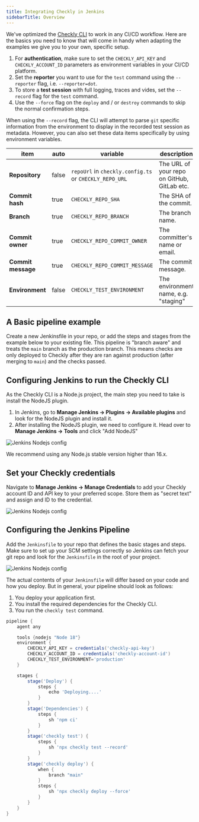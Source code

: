 ```yaml
---
title: Integrating Checkly in Jenkins
sidebarTitle: Overview
---
```

We've optimized the [Checkly CLI](/docs/cli) to work in any CI/CD workflow. Here are the basics you need to know that will come in handy when adapting the examples we give you to your own, specific setup.

1. For **authentication**, make sure to set the `CHECKLY_API_KEY` and `CHECKLY_ACCOUNT_ID` parameters as environment variables
in your CI/CD platform.
2. Set the **reporter** you want to use for the `test` command using the `--reporter` flag, i.e. `--reporter=dot`.
3. To store a **test session** with full logging, traces and vides, set the `--record` flag for the `test` command.
4. Use the `--force` flag on the `deploy` and / or `destroy` commands to skip the normal confirmation steps.

When using the `--record` flag, the CLI will attempt to parse `git` specific information from
the environment to display in the recorded test session as metadata. However, you can also set these data items specifically by using environment variables.

| item               | auto | variable                                               | description                                |
|--------------------|--------------|--------------------------------------------------------|--------------------------------------------|
| **Repository**     | false        | `repoUrl` in `checkly.config.ts` or `CHECKLY_REPO_URL` | The URL of your repo on GitHub, GitLab etc. |
| **Commit hash**    | true         | `CHECKLY_REPO_SHA`                                     | The SHA of the commit.               |
| **Branch**         | true         | `CHECKLY_REPO_BRANCH`                                  | The branch name.                     |
| **Commit owner**   | true         | `CHECKLY_REPO_COMMIT_OWNER`                            | The committer's name or email.       |
| **Commit message** | true         | `CHECKLY_REPO_COMMIT_MESSAGE`                          | The commit message.                  |
| **Environment**    | false        | `CHECKLY_TEST_ENVIRONMENT`                             | The environment name, e.g. "staging" |


## A Basic pipeline example

Create a new Jenkinsfile in your repo, or add the steps and stages from the example below to your existing file.
This pipeline is "branch aware" and treats the `main` branch as the production branch. This means checks are only deployed
to Checkly after they are ran against production (after merging to `main`) and the checks passed.

## Configuring Jenkins to run the Checkly CLI

As the Checkly CLI is a Node.js project, the main step you need to take is install the NodeJS plugin.

1. In Jenkins, go to **Manage Jenkins → Plugins → Available plugins** and look for the NodeJS plugin and install it.
2. After installing the NodeJS plugin, we need to configure it. Head over to **Manage Jenkins → Tools** and click "Add NodeJS"

![Jenkins Nodejs  config](/docs/images/cicd/cicd_jenkins_node.png)


We recommend using any Node.js stable version higher than 16.x.

## Set your Checkly credentials

Navigate to **Manage Jenkins → Manage Credentials** to add your Checkly account ID and API key to your preferred scope.
Store them as "secret text" and assign and ID to the credential.

![Jenkins Nodejs  config](/docs/images/cicd/cicd_jenkins_credentials.png)

## Configuring the Jenkins Pipeline

Add the `Jenkinsfile` to your repo that defines the basic stages and steps. Make sure to set up your SCM settings
correctly so Jenkins can fetch your git repo and look for the `Jenkinsfile` in the root of your project.

![Jenkins Nodejs  config](/docs/images/cicd/cicd_jenkins_scm_setup.png)



The actual contents of your `Jenkinsfile` will differ based on your code and how you deploy. But in general, your pipeline
should look as follows:

1. You deploy your application first.
2. You install the required dependencies for the Checkly CLI.
3. You run the `checkly test` command.

```groovy {title="Jenkinsfile"}
pipeline {
    agent any

    tools {nodejs "Node 18"}
    environment {
        CHECKLY_API_KEY = credentials('checkly-api-key')
        CHECKLY_ACCOUNT_ID = credentials('checkly-account-id')
        CHECKLY_TEST_ENVIRONMENT='production'
    }

    stages {
        stage('Deploy') {
            steps {
                echo 'Deploying....'
            }
        }
        stage('Dependencies') {
            steps {
                sh 'npm ci'
            }
        }
        stage('checkly test') {
            steps {
                sh 'npx checkly test --record'
            }
        }
        stage('checkly deploy') {
            when {
                branch "main"
            }
            steps {
                sh 'npx checkly deploy --force'
            }
        }
    }
}
```
